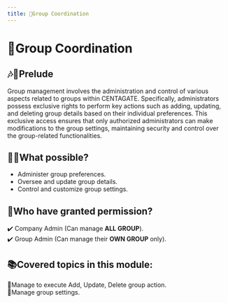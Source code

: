 ```yaml
---
title: 👥Group Coordination
---
```


# 👥Group Coordination

## 🎶📖Prelude

Group management involves the administration and control of various aspects related to groups within CENTAGATE. Specifically, administrators possess exclusive rights to perform key actions such as adding, updating, and deleting group details based on their individual preferences. This exclusive access ensures that only authorized administrators can make modifications to the group settings, maintaining security and control over the group-related functionalities.


## 🤔💡What possible?

- Administer group preferences.
- Oversee and update group details.
- Control and customize group settings.


## 🔐Who have granted permission?
✔️ Company Admin (Can manage **ALL GROUP**).  
✔️ Group Admin (Can manage their **OWN GROUP** only).


## 📚Covered topics in this module:
📌Manage to execute Add, Update, Delete group action.   
📌Manage group settings.     
